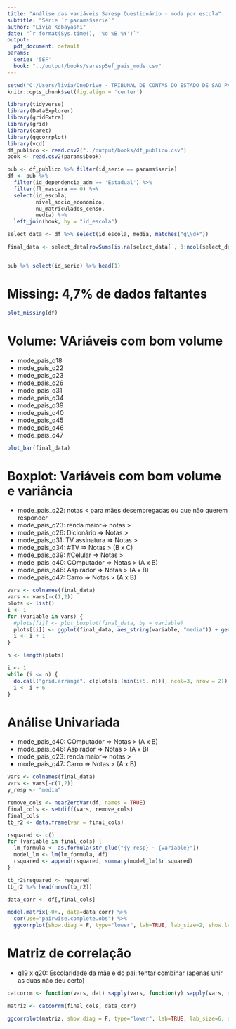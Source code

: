 ```yaml
---
title: "Análise das variáveis Saresp Questionário - moda por escola"
subtitle: "Série `r params$serie`"
author: "Livia Kobayashi"
date: "`r format(Sys.time(), '%d %B %Y')`"
output: 
  pdf_document: default
params: 
  serie: '5EF'
  book: "../output/books/saresp5ef_pais_mode.csv"  
---
```


```r
setwd("C:/Users/livia/OneDrive - TRIBUNAL DE CONTAS DO ESTADO DE SAO PAULO/efeito_escola/analises")
knitr::opts_chunk$set(fig.align = 'center')
```

```r
library(tidyverse)
library(DataExplorer)
library(gridExtra)
library(grid)
library(caret)
library(ggcorrplot)
library(vcd)
df_publico <- read.csv2("../output/books/df_publico.csv")
book <- read.csv2(params$book)
```


```r
pub <- df_publico %>% filter(id_serie == params$serie)
df <- pub %>% 
  filter(id_dependencia_adm == 'Estadual') %>% 
  filter(fl_mascara == 0) %>% 
  select(id_escola,
         nivel_socio_economico,
         nu_matriculados_censo,
         media) %>% 
  left_join(book, by = "id_escola")

select_data <- df %>% select(id_escola, media, matches("q\\d+"))

final_data <- select_data[rowSums(is.na(select_data[ , 3:ncol(select_data)])) == 0, ]


pub %>% select(id_serie) %>% head(1)
```
# Missing: 4,7% de dados faltantes
```r
plot_missing(df)
```

# Volume: VAriáveis com bom volume
* mode_pais_q18
* mode_pais_q22
* mode_pais_q23
* mode_pais_q26
* mode_pais_q31
* mode_pais_q34
* mode_pais_q39
* mode_pais_q40
* mode_pais_q45
* mode_pais_q46
* mode_pais_q47

```r
plot_bar(final_data)
```

# Boxplot: Variáveis com bom volume e variância
* mode_pais_q22: notas < para mães desempregadas ou que não querem responder
* mode_pais_q23: renda maior=> notas >
* mode_pais_q26: Dicionário => Notas >
* mode_pais_q31: TV assinatura => Notas >
* mode_pais_q34: #TV => Notas > (B x C)
* mode_pais_q39: #Celular => Notas >
* mode_pais_q40: COmputador => Notas > (A x B)
* mode_pais_q46: Aspirador => Notas > (A x B)
* mode_pais_q47: Carro => Notas > (A x B)
```r
vars <- colnames(final_data)
vars <- vars[-c(1,2)]
plots <- list()
i <- 1
for (variable in vars) {
  #plots[[i]] <- plot_boxplot(final_data, by = variable)
  plots[[i]] <- ggplot(final_data, aes_string(variable, "media")) + geom_boxplot()
  i <- i + 1
}

n <- length(plots)

i <- 1
while (i <= n) {
  do.call("grid.arrange", c(plots[i:(min(i+5, n))], ncol=3, nrow = 2))
  i <- i + 6
}


```



# Análise Univariada
* mode_pais_q40: COmputador => Notas > (A x B)
* mode_pais_q46: Aspirador => Notas > (A x B)
* mode_pais_q23: renda maior=> notas >
* mode_pais_q47: Carro => Notas > (A x B)




```r

vars <- colnames(final_data)
vars <- vars[-c(1,2)]
y_resp <- "media"

remove_cols <- nearZeroVar(df, names = TRUE)
final_cols <- setdiff(vars, remove_cols)
final_cols
tb_r2 <- data.frame(var = final_cols)

rsquared <- c()
for (variable in final_cols) {
  lm_formula <- as.formula(str_glue("{y_resp} ~ {variable}"))
  model_lm <- lm(lm_formula, df)
  rsquared <- append(rsquared, summary(model_lm)$r.squared)
}

tb_r2$rsquared <- rsquared
tb_r2 %>% head(nrow(tb_r2))

```
```r
data_corr <- df[,final_cols]

model.matrix(~0+., data=data_corr) %>% 
  cor(use="pairwise.complete.obs") %>% 
  ggcorrplot(show.diag = F, type="lower", lab=TRUE, lab_size=2, show.legend = F)
```

# Matriz de correlação 
* q19 x q20: Escolaridade da mãe e do pai: tentar combinar (apenas unir as duas não deu certo)

```r

catcorrm <- function(vars, dat) sapply(vars, function(y) sapply(vars, function(x) assocstats(table(dat[,x],dat[,y]))$cramer))

matriz <- catcorrm(final_cols, data_corr)

ggcorrplot(matriz, show.diag = F, type="lower", lab=TRUE, lab_size=6, show.legend = F)
```

